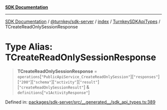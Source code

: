 [**SDK Documentation**](../../../../../../README.mdx)

***

[SDK Documentation](../../../../../../packages.mdx) / [@turnkey/sdk-server](../../../../README.mdx) / [index](../../../README.mdx) / [TurnkeySDKApiTypes](../README.mdx) / TCreateReadOnlySessionResponse

# Type Alias: TCreateReadOnlySessionResponse

> **TCreateReadOnlySessionResponse** = `operations`\[`"PublicApiService_CreateReadOnlySession"`\]\[`"responses"`\]\[`"200"`\]\[`"schema"`\]\[`"activity"`\]\[`"result"`\]\[`"createReadOnlySessionResult"`\] & `definitions`\[`"v1ActivityResponse"`\]

Defined in: [packages/sdk-server/src/\_\_generated\_\_/sdk\_api\_types.ts:389](https://github.com/tkhq/sdk/blob/078f5423e923fbd1d7fd39440402d7f01d09c3d0/packages/sdk-server/src/__generated__/sdk_api_types.ts#L389)
